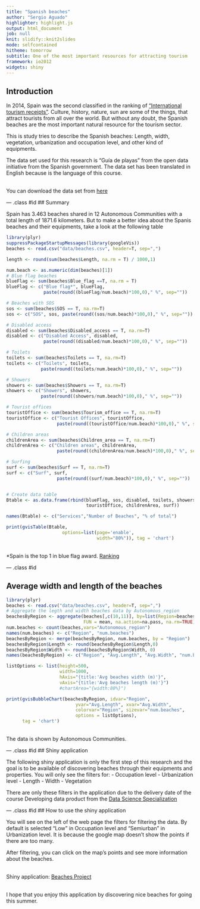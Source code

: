 ```yaml
---
title: "Spanish beaches"
author: "Sergio Aguado"
highlighter: highlight.js
output: html_document
job: null
knit: slidify::knit2slides
mode: selfcontained
hitheme: tomorrow
subtitle: One of the most important resources for attracting tourism
framework: io2012
widgets: shiny
---
```


## Introduction

In 2014, Spain was the second classified in the ranking of ["International tourism receipts"](http://dtxtq4w60xqpw.cloudfront.net/sites/all/files/pdf/unwto_barom15_02_april_excerpt__0.pdf). Culture, history, nature, sun are some of the things, that attract tourists from all over the world. But without any doubt, the Spanish beaches are the most important natural resource for the tourism sector.

This is study tries to describe the Spanish beaches: Length, width, vegetation, 
urbanization and occupation level, and other kind of equipments.

The data set used for this research is "Guía de playas" from the open data initiative from
the Spanish government. The data set has been translated in English because is the language of
this course. 

<br>
You can download the data set from [here](http://datos.gob.es/catalogo/guia-de-playas)

--- .class #id 
## Summary

Spain has 3.463 beaches shared in 12 Autonomous Communities with a total length of
1871.6 kilometers. But to make a better idea about the Spanis beaches and their 
equipments, take a look at the following table

```r
library(plyr)
suppressPackageStartupMessages(library(googleVis))
beaches <- read.csv("data/beaches.csv", header=T, sep=",")

length <- round(sum(beaches$Length, na.rm = T) / 1000,1)


```

```r
num.beach <- as.numeric(dim(beaches)[1])
# Blue flag beaches
blueFlag <- sum(beaches$Blue_flag ==T, na.rm = T)
blueFlag <- c("Blue flag*", blueFlag, 
              paste(round((blueFlag/num.beach)*100,0)," %", sep=""))

# Beaches with SOS
sos <- sum(beaches$SOS == T, na.rm=T)
sos <- c("SOS", sos, paste(round((sos/num.beach)*100,0)," %", sep=""))

# Disabled access
disabled <- sum(beaches$Disabled_access == T, na.rm=T)
disabled <- c("Disabled Access", disabled, 
              paste(round((disabled/num.beach)*100,0)," %", sep=""))

# Toilets
toilets <- sum(beaches$Toilets == T, na.rm=T)
toilets <- c("Toilets", toilets, 
             paste(round((toilets/num.beach)*100,0)," %", sep=""))

# Showers
showers <- sum(beaches$Showers == T, na.rm=T)
showers <- c("Showers", showers, 
             paste(round((showers/num.beach)*100,0)," %", sep=""))

# Tourist offices
touristOffice <- sum(beaches$Tourism_office == T, na.rm=T)
touristOffice <- c("Tourist Offices", touristOffice, 
                   paste(round((touristOffice/num.beach)*100,0)," %", sep=""))

# Children areas
childrenArea <- sum(beaches$Children_area == T, na.rm=T)
childrenArea <- c("Children areas", childrenArea, 
                   paste(round((childrenArea/num.beach)*100,0)," %", sep=""))

# Surfing
surf <- sum(beaches$Surf == T, na.rm=T)
surf <- c("Surf", surf, 
                   paste(round((surf/num.beach)*100,0)," %", sep=""))


# Create data table
Btable <- as.data.frame(rbind(blueFlag, sos, disabled, toilets, showers, 
                              touristOffice, childrenArea, surf))

names(Btable) <- c("Services","Number of Beaches", "% of total")

print(gvisTable(Btable, 
                     options=list(page='enable',
                                  width="80%")), tag = 'chart')
``` 


<br>
*Spain is the top 1 in blue flag award. [Ranking](http://www.blueflag.org/menu/awarded-sites)

--- .class #id 

## Average width and length of the beaches

```r

library(plyr)
beaches <- read.csv("data/beaches.csv", header=T, sep=",")
# Aggregate the legth and width beaches data by Autonomous_region
beachesByRegion <- aggregate(beaches[,c(10,11)], by=list(Region=beaches$Autonomous_region), 
                             FUN = mean, na.action=na.pass, na.rm=TRUE)
num.beaches <- count(beaches,vars="Autonomous_region")
names(num.beaches) <- c("Region", "num.beaches")
beachesByRegion <- merge(beachesByRegion, num.beaches, by = "Region")
beachesByRegion$Length <- round(beachesByRegion$Length,0)
beachesByRegion$Width <- round(beachesByRegion$Width, 0)
names(beachesByRegion) <- c("Region", "Avg.Length", "Avg.Width", "num.beaches")


```

```r
listOptions <- list(height=500,
                    width=1000,
                    hAxis="{title:'Avg beaches width (m)'}",
                    vAxis="{title:'Avg beaches length (m)'}")
                    #chartArea="{width:80%}")

print(gvisBubbleChart(beachesByRegion, idvar="Region", 
                          yvar="Avg.Length", xvar="Avg.Width",
                          colorvar="Region", sizevar="num.beaches", 
                          options = listOptions),
      tag = 'chart')
```

<br>
The data is shown by Autonomous Communities. 


--- .class #id 
## Shiny application

The following shiny application is only the first step of this research and the goal 
is to be available of discovering beaches through their equipments and properties. 
You will only see the filters for:
- Occupation level
- Urbanization level
- Length
- Width
- Vegetation

There are only these filters in the application due to the delivery date of the 
course Developing data product from the [Data Science Specialization](https://www.coursera.org/specialization/jhudatascience/1?utm_medium=catalog)


--- .class #id 
## How to use the shiny application

You will see on the left of the web page the filters for filtering the data. By
default is selected "Low" in Occupation level and "Semiurban" in Urbanization level.
It is because the google map doesn't show the points if there are too many. 

After filtering, you can click on the map's points and see more information about
the beaches. 

<br>
Shiny application: [Beaches Project](https://sergioaguado.shinyapps.io/Beaches_project/)

<br>
I hope that you enjoy this application by discovering nice beaches for going this
summer. 


